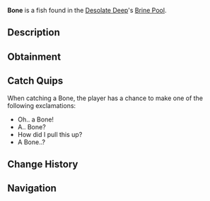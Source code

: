 {{FishInfobox
|image          = Bone.png
|rarity         = Trash
|sea            = First Sea
|location       = [[Brine Pool]]
|sublocation    = 
|sources        = Fishing Rod
|radar_location = 
|xp             = 25
|weather        = 
|time           = 
|season         = 
|bait           = Magnet
|base_weight    = 2.5
|base_value     = 30
|weight_range   = 1.5
|base_chance    = 2900
|base_resil     = 80
}}
'''Bone''' is a {{Rarity|Trash}} fish found in the [[Desolate Deep]]'s [[Desolate Deep#Brine Pool|Brine Pool]].

== Description ==
{{Description|A bone from the remains of a dissolved creature.|Bestiary Entry}}

== Obtainment ==
{{Description|Find it in the Brine Pool.|Bestiary Hint}}
{{Fish Availability|
Desolate Deep/Brine Pool
|top_rods      = 
Training Rod\235009.37\407343.54;
Flimsy Rod\233326.44\370555.97;
Krampus's Rod\189424.02\298500.08;
Leviathan's Fang Rod\185828.09\255753.43;
Magma Rod\183466.77\289113.29;
Plastic Rod\167550.2\264037.98;
Fast Rod\180299.71\301295.26;
Heaven's Rod\147018.93\199349.92;
Trident Rod\177458.07\173951.32;
Free Spirit Rod\174907.62\173642.09;
Ethereal Prism Rod\163116.75\275811.03;
No-Life Rod\160852.31\232623.85;
Seraphic Rod\159286.32\247206.1;
Challenger's Rod\152662.25\213073.21;
Rod Of The Forgotten Fang\152487.89\223724.54;
Rod Of The Exalted One\151376.76\201054.69;
Rod Of The Depths\150539.67\198643.84;
Blazebringer Rod\150485.23\183213.73;
Depthseeker Rod\150397.25\174149.69;
Verdant Shear Rod\149494.14\191426.74;
Zeus Rod\149414.74\194189.35;
Avalanche Rod\145871\156030.72;
Reinforced Rod\145601.01\155329.07;
Volcanic Rod\142583.88\147360.92;
Steady Rod\76857.6\74267.78
|recommended   = Training Rod
}}

== Catch Quips ==
When catching a Bone, the player has a chance to make one of the following exclamations:
* Oh.. a Bone!
* A.. Bone?
* How did I pull this up?
* A Bone..?

== Change History ==
{{Change History|{{subst:Current Version}}}}

== Navigation ==
{{Fish Navbox|Brine Pool}}